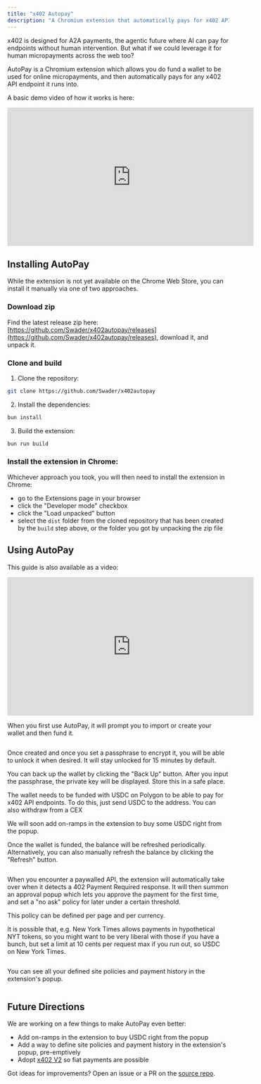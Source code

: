 ```yaml
---
title: "x402 Autopay"
description: "A Chromium extension that automatically pays for x402 APIs"
---
```


x402 is designed for A2A payments, the agentic future where AI can pay for
endpoints without human intervention. But what if we could leverage it for
human micropayments across the web too?

AutoPay is a Chromium extension which allows you do fund a wallet to be used for
online micropayments, and then automatically pays for any x402 API endpoint it
runs into.

A basic demo video of how it works is here:

<iframe width="560" height="315" src="https://www.youtube.com/embed/b3QbkMIaXao?si=005MS-9PSu3rzQkh" title="YouTube video player" frameborder="0" allow="accelerometer; autoplay; clipboard-write; encrypted-media; gyroscope; picture-in-picture; web-share" referrerpolicy="strict-origin-when-cross-origin" allowfullscreen></iframe>

## Installing AutoPay

While the extension is not yet available on the Chrome Web Store, you can
install it manually via one of two approaches.

### Download zip

Find the latest release zip here: [https://github.com/Swader/x402autopay/releases](https://github.com/Swader/x402autopay/releases), download it, and unpack it.

### Clone and build

1. Clone the repository:

```bash
git clone https://github.com/Swader/x402autopay
```

2. Install the dependencies:

```bash
bun install
```

3. Build the extension:

```bash
bun run build
```

### Install the extension in Chrome:

Whichever approach you took, you will then need to install the extension in Chrome:

- go to the Extensions page in your browser
- click the "Developer mode" checkbox
- click the "Load unpacked" button
- select the `dist` folder from the cloned repository that has been created by
  the `build` step above, or the folder you got by unpacking the zip file

## Using AutoPay

This guide is also available as a video:

<iframe width="560" height="315" src="https://www.youtube.com/embed/p8JiGMhMhGo?si=MDstP0ZqsSPfkbuA" title="YouTube video player" frameborder="0" allow="accelerometer; autoplay; clipboard-write; encrypted-media; gyroscope; picture-in-picture; web-share" referrerpolicy="strict-origin-when-cross-origin" allowfullscreen></iframe>

When you first use AutoPay, it will prompt you to import or create your wallet
and then fund it.

<img src="/autopay/autopay1.png" alt="" width={360} className="mx-auto" />

Once created and once you set a passphrase to encrypt it, you will be able to
unlock it when desired. It will stay unlocked for 15 minutes by default.

You can back up the wallet by clicking the "Back Up" button. After you input the
passphrase, the private key will be displayed. Store this in a safe place.

The wallet needs to be funded with USDC on Polygon to be able to pay for x402
API endpoints. To do this, just send USDC to the address. You can also withdraw
from a CEX

We will soon add on-ramps in the extension to buy some USDC right from the
popup.

Once the wallet is funded, the balance will be refreshed periodically.
Alternatively, you can also manually refresh the balance by clicking the
"Refresh" button.

<img src="/autopay/autopay2.png" alt="" width={360} className="mx-auto" />

When you encounter a paywalled API, the extension will automatically take over
when it detects a 402 Payment Required response. It will then summon an approval
popup which lets you approve the payment for the first time, and set a "no ask"
policy for later under a certain threshold.

This policy can be defined per page and per currency.

It is possible that, e.g. New York Times allows payments in hypothetical NYT
tokens, so you might want to be very liberal with those if you have a bunch, but
set a limit at 10 cents per request max if you run out, so USDC on New York
Times.

<img src="/autopay/autopay3.png" alt="" width={360} className="mx-auto" />

You can see all your defined site policies and payment history in the
extension's popup.

<img src="/autopay/autopay4.png" alt="" width={360} className="mx-auto" />

## Future Directions

We are working on a few things to make AutoPay even better:

- Add on-ramps in the extension to buy USDC right from the popup
- Add a way to define site policies and payment history in the extension's
  popup, pre-emptively
- Adopt [x402 V2](https://github.com/coinbase/x402/pull/446) so fiat payments
  are possible

Got ideas for improvements? Open an issue or a PR on the
[source repo](https://github.com/swader/autopay).